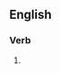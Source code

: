 ==English==

===Verb===
{{head|en|present participle}}

# {{present participle of|unbolt|lang=en|nocat=1}}